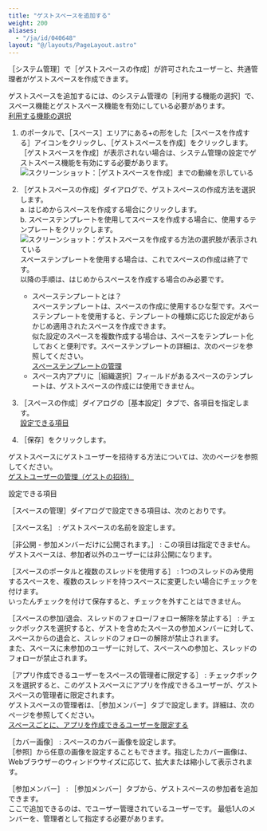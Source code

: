 ```yaml
---
title: "ゲストスペースを追加する"
weight: 200
aliases:
  - "/ja/id/040648"
layout: "@/layouts/PageLayout.astro"
---
```




<Wovn>［<Kintone />システム管理］</Wovn>で<Wovn>［ゲストスペースの作成］</Wovn>が許可されたユーザーと、<Service />共通管理者がゲストスペースを作成できます。

<Note>

ゲストスペースを追加するには、<Kintone />のシステム管理の<Wovn>［利用する機能の選択］</Wovn>で、スペース機能とゲストスペース機能を有効にしている必要があります。<Wovn></Wovn>  
[利用する機能の選択](/k/ja/id/04031.html)

</Note>

1. <Kintone />のポータルで、<Wovn>［スペース］</Wovn>エリアにある+の形をした<Wovn>［スペースを作成する］</Wovn>アイコンをクリックし、<Wovn>［ゲストスペースを作成］</Wovn>をクリックします。<Wovn></Wovn><Wovn></Wovn><Wovn></Wovn>  
  <Wovn>［ゲストスペースを作成］</Wovn>が表示されない場合は、システム管理の設定でゲストスペース機能を有効にする必要があります。<Wovn></Wovn>  
   <Img src="/k/kintone/img-ja/guestspace_add_img01.png" alt="スクリーンショット：［ゲストスペースを作成］までの動線を示している" />

1. <Wovn>［ゲストスペースの作成］</Wovn>ダイアログで、ゲストスペースの作成方法を選択します。  
  a. はじめからスペースを作成する場合にクリックします。<Wovn></Wovn>  
  b. スペーステンプレートを使用してスペースを作成する場合に、使用するテンプレートをクリックします。  
   <Img src="/k/kintone/img-ja/guestspace_add_img02.png" alt="スクリーンショット：ゲストスペースを作成する方法の選択肢が表示されている" />
  スペーステンプレートを使用する場合は、これでスペースの作成は終了です。  
  以降の手順は、はじめからスペースを作成する場合のみ必要です。

   <Note>

   * スペーステンプレートとは？  
    スペーステンプレートは、スペースの作成に使用するひな型です。スペーステンプレートを使用すると、テンプレートの種類に応じた設定があらかじめ適用されたスペースを作成できます。  
    似た設定のスペースを複数作成する場合は、スペースをテンプレート化しておくと便利です。スペーステンプレートの詳細は、次のページを参照してください。  
    [スペーステンプレートの管理](/k/ja/id/04074.html)
   * スペース内アプリに<Wovn>［組織選択］</Wovn>フィールドがあるスペースのテンプレートは、ゲストスペースの作成には使用できません。

   </Note>

1. <Wovn>［スペースの作成］</Wovn>ダイアログの<Wovn>［基本設定］</Wovn>タブで、各項目を指定します。<Wovn></Wovn><Wovn></Wovn>  
   [設定できる項目](#guest_guestspace_add_10)

1. <Wovn>［保存］</Wovn>をクリックします。

ゲストスペースにゲストユーザーを招待する方法については、次のページを参照してください。  
[ゲストユーザーの管理（ゲストの招待）](/k/ja/id/040649.html)

<Heading id="guest_guestspace_add_10">設定できる項目</Heading>

<Wovn>［スペースの管理］</Wovn>ダイアログで設定できる項目は、次のとおりです。

<Wovn>［スペース名］</Wovn>
: ゲストスペースの名前を設定します。

<Wovn>［非公開 - 参加メンバーだけに公開されます。］</Wovn>
: この項目は指定できません。  
  ゲストスペースは、参加者以外のユーザーには非公開になります。

<Wovn>［スペースのポータルと複数のスレッドを使用する］</Wovn>
: 1つのスレッドのみ使用するスペースを、複数のスレッドを持つスペースに変更したい場合にチェックを付けます。  
  いったんチェックを付けて保存すると、チェックを外すことはできません。

<Wovn>［スペースの参加/退会、スレッドのフォロー/フォロー解除を禁止する］</Wovn>
: チェックボックスを選択すると、ゲストを含めたスペースの参加メンバーに対して、スペースからの退会と、スレッドのフォローの解除が禁止されます。  
  また、スペースに未参加のユーザーに対して、スペースへの参加と、スレッドのフォローが禁止されます。

<Wovn>［アプリ作成できるユーザーをスペースの管理者に限定する］</Wovn>
: チェックボックスを選択すると、このゲストスペースにアプリを作成できるユーザーが、ゲストスペースの管理者に限定されます。  
  ゲストスペースの管理者は、<Wovn>［参加メンバー］</Wovn>タブで設定します。詳細は、次のページを参照してください。  
  [スペースごとに、アプリを作成できるユーザーを限定する](/k/ja/id/040695.html)

<Wovn>［カバー画像］</Wovn>
: スペースのカバー画像を設定します。  
  <Wovn>［参照］</Wovn>から任意の画像を設定することもできます。指定したカバー画像は、Webブラウザーのウィンドウサイズに応じて、拡大または縮小して表示されます。

<Wovn>［参加メンバー］</Wovn>
: <Wovn>［参加メンバー］</Wovn>タブから、ゲストスペースの参加者を追加できます。  
  ここで追加できるのは、<SlashUi />でユーザー管理されているユーザーです。
  最低1人のメンバーを、管理者として指定する必要があります。
